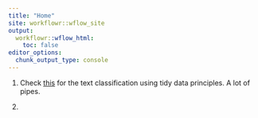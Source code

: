 ```yaml
---
title: "Home"
site: workflowr::wflow_site
output:
  workflowr::wflow_html:
    toc: false
editor_options:
  chunk_output_type: console
---
```


1. Check [this]() for the text classification using tidy data principles. A lot of pipes. 

2. 